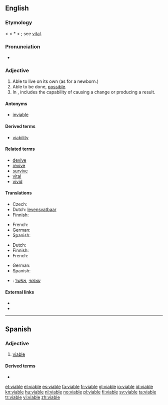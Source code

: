 ==English==

===Etymology===
< {{etyl|fr}} < {{etyl|ML.}} *{{term||vitabilis|capable of life}} < {{etyl|la}} {{term|vita||life}}; see [[vital]].

===Pronunciation===
* {{rhymes|aɪəbəl}}

===Adjective===
{{en-adj}}

# Able to live on its own (as for a newborn.)
# Able to be done, [[possible]].
# In {{biology}}, includes the capability of causing a change or producing a result.

====Antonyms====
* [[inviable]]

====Derived terms====
* [[viability]]

====Related terms====
* [[devive]]
* [[revive]]
* [[survive]]
* [[vital]]
* [[vivid]]

====Translations====
{{trans-top|able to live on its own}}
* Czech: {{t-|cs|životaschopný|m}}
* Dutch: [[levensvatbaar]]
* Finnish: {{t-|fi|elinkelpoinen}}
{{trans-mid}}
* French: {{t+|fr|viable}}
* German: {{t+|de|selbständig}}
* Spanish: {{t+|es|viable}}
{{trans-bottom}}

{{trans-top|possible}}
* Dutch: {{t+|nl|uitvoerbaar}}
* Finnish: {{t+|fi|mahdollinen}}
* French: {{t+|fr|viable}}
{{trans-mid}}
* German: {{t-|de|machbar}}
* Spanish: {{t+|es|viable}}
{{trans-bottom}}

{{checktrans-top}}
* {{ttbc|Hebrew}}: [[עצמאי]] ,[[אפשר]]
{{trans-bottom}}

====External links====
* {{R:Webster 1913}}
* {{R:Century 1911}}

----

==Spanish==

===Adjective===
{{es-adj}}

# [[#English|viable]]

====Derived terms====
*{{l|es|inviable}}

[[et:viable]]
[[el:viable]]
[[es:viable]]
[[fa:viable]]
[[fr:viable]]
[[gl:viable]]
[[io:viable]]
[[id:viable]]
[[kn:viable]]
[[hu:viable]]
[[nl:viable]]
[[no:viable]]
[[pl:viable]]
[[fi:viable]]
[[sv:viable]]
[[ta:viable]]
[[tr:viable]]
[[vi:viable]]
[[zh:viable]]